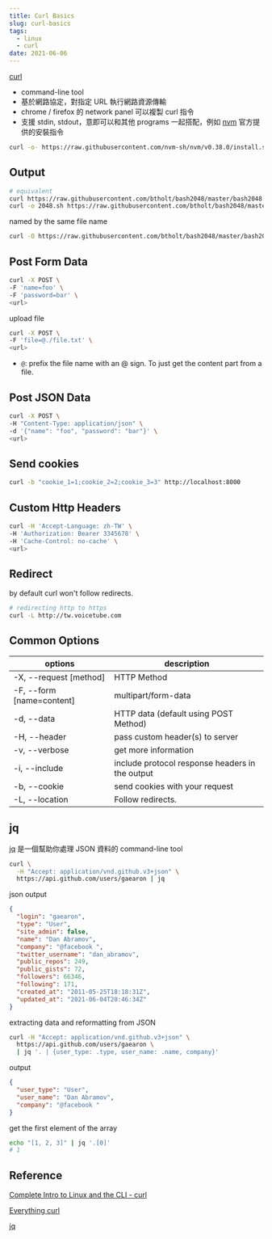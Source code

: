 ```yaml
---
title: Curl Basics
slug: curl-basics
tags:
  - linux
  - curl
date: 2021-06-06
---
```


[curl](https://curl.se/)

- command-line tool
- 基於網路協定，對指定 URL 執行網路資源傳輸
- chrome / firefox 的 network panel 可以複製 curl 指令
- 支援 stdin, stdout，意即可以和其他 programs 一起搭配，例如 [nvm](https://github.com/nvm-sh/nvm) 官方提供的安裝指令

```bash
curl -o- https://raw.githubusercontent.com/nvm-sh/nvm/v0.38.0/install.sh | bash
```

## Output

```bash
# equivalent
curl https://raw.githubusercontent.com/btholt/bash2048/master/bash2048.sh > 2048.sh
curl -o 2048.sh https://raw.githubusercontent.com/btholt/bash2048/master/bash2048.sh
```

named by the same file name

```bash
curl -O https://raw.githubusercontent.com/btholt/bash2048/master/bash2048.sh
```

## Post Form Data

```bash
curl -X POST \
-F 'name=foo' \
-F 'password=bar' \
<url>
```

upload file

```bash
curl -X POST \
-F 'file=@./file.txt' \
<url>
```

- `@`: prefix the file name with an @ sign. To just get the content part from a file.

## Post JSON Data

```bash
curl -X POST \
-H "Content-Type: application/json" \
-d '{"name": "foo", "password": "bar"}' \
<url>
```

## Send cookies

```bash
curl -b "cookie_1=1;cookie_2=2;cookie_3=3" http://localhost:8000
```

## Custom Http Headers

```bash
curl -H 'Accept-Language: zh-TW' \
-H 'Authorization: Bearer 3345678' \
-H 'Cache-Control: no-cache' \
<url>
```

## Redirect

by default curl won't follow redirects.

```bash
# redirecting http to https
curl -L http://tw.voicetube.com  
```

## Common Options

| options                    | description                         |
|----------------------------|-------------------------------------|
| -X, --request [method]     | HTTP Method                         |
| -F, --form [name=content]  | multipart/form-data                 |
| -d, --data                 | HTTP data (default using POST Method) |
| -H, --header               | pass custom header(s) to server     |
| -v, --verbose              | get more information                |
| -i, --include              | include protocol response headers in the output |
| -b, --cookie               | send cookies with your request      |
| -L, --location             | Follow redirects.                   |

## jq

[jq](https://stedolan.github.io/jq/) 是一個幫助你處理 JSON 資料的 command-line tool

```bash
curl \
  -H "Accept: application/vnd.github.v3+json" \
  https://api.github.com/users/gaearon | jq
```

json output

```json
{
  "login": "gaearon",
  "type": "User",
  "site_admin": false,
  "name": "Dan Abramov",
  "company": "@facebook ",
  "twitter_username": "dan_abramov",
  "public_repos": 249,
  "public_gists": 72,
  "followers": 66346,
  "following": 171,
  "created_at": "2011-05-25T18:18:31Z",
  "updated_at": "2021-06-04T20:46:34Z"
}
```

extracting data and reformatting from JSON

```bash
curl -H "Accept: application/vnd.github.v3+json" \
  https://api.github.com/users/gaearon \
  | jq '. | {user_type: .type, user_name: .name, company}'
```

output

```json
{
  "user_type": "User",
  "user_name": "Dan Abramov",
  "company": "@facebook "
}
```

get the first element of the array

```bash
echo "[1, 2, 3]" | jq '.[0]'
# 1
```

## Reference

[Complete Intro to Linux and the CLI - curl](https://btholt.github.io/complete-intro-to-linux-and-the-cli/ssh)

[Everything curl](https://everything.curl.dev/)

[jq](https://stedolan.github.io/jq/)

